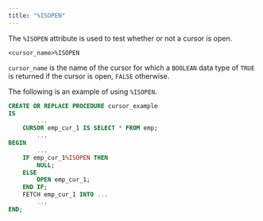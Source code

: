 ```yaml
---
title: "%ISOPEN"
---
```


<div id="%isopen" class="registered_link"></div>

The `%ISOPEN` attribute is used to test whether or not a cursor is open.

```text
<cursor_name>%ISOPEN
```

`cursor_name` is the name of the cursor for which a `BOOLEAN` data type of `TRUE` is returned if the cursor is open, `FALSE` otherwise.

The following is an example of using `%ISOPEN`.

```sql
CREATE OR REPLACE PROCEDURE cursor_example
IS
        ...
    CURSOR emp_cur_1 IS SELECT * FROM emp;
        ...
BEGIN
        ...
    IF emp_cur_1%ISOPEN THEN
        NULL;
    ELSE
        OPEN emp_cur_1;
    END IF;
    FETCH emp_cur_1 INTO ...
        ...
END;
```
